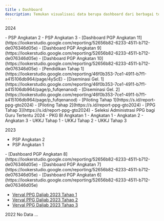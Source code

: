 ```yaml
---
title : Dashboard
description: Temukan visualisasi data berupa dashboard dari berbagai topik yang bisa dianalisis lebih lanjut disini
---
```

<Tip>2024</Tip>

<Update label="PSP 2024" description="Angkatan 2 dan 3">
- PSP Angkatan 2
- PSP Angkatan 3
</Update>
<Update label="PGP 2024" description="Angkatan 9 s/d 11">
- [Dashboard PGP Angkatan 11](https://lookerstudio.google.com/reporting/52656b82-6233-4511-b712-de076346d05e)
- [Dashboard PGP Angkatan 9](https://lookerstudio.google.com/reporting/52656b82-6233-4511-b712-de076346d05e)
- [Dashboard PGP Angkatan 10](https://lookerstudio.google.com/reporting/52656b82-6233-4511-b712-de076346d05e)
</Update>

<Update label="PKG PJOK 2024">
- [Pendidikan Tahap 1](https://lookerstudio.google.com/reporting/46f0b353-7ce1-4911-b7f1-a415106db964/page/4yScE)
- [Diseminasi Gel. 1](https://lookerstudio.google.com/reporting/46f0b353-7ce1-4911-b7f1-a415106db964/page/p_fufqenanod)
- [Diseminasi Gel. 2](https://lookerstudio.google.com/reporting/46f0b353-7ce1-4911-b7f1-a415106db964/page/p_fufqenanod)
</Update>

<Update label="PPG 2024" description="Piloting PPG bagi Guru Tertentu">
- [Piloting Tahap 1](https://s.id/report-ppg-gto2024)
- [Piloting Tahap 2](https://s.id/report-ppg-gto2024)
- [PPG Tahap 3](https://s.id/report-ppg-gto2024)
- Seleksi Administrasi PPG bagi Guru Tertentu 2024
</Update>

<Update label="PKG Bahasa Inggris 2024">
- PKG BI Angkatan 1
</Update>

<Update label="Litnum 2024" description="Literasi Numerasi">
- Angkatan 1
- Angkatan 2
- Angkatan 3
</Update>

<Update label="UKKJ 2024">
- UKKJ Tahap 1
- UKKJ Tahap 2
- UKKJ Tahap 3
</Update>

<Tip>2023</Tip>
<Update label="PSP 2023" description="Angkatan 1 dan 2">
- PSP Angkatan 2
- PSP Angkatan 1
</Update>
<Update label="PGP 2023" description="Angkatan 6 s/d 8">
- [Dashboard PGP Angkatan 8](https://lookerstudio.google.com/reporting/52656b82-6233-4511-b712-de076346d05e)
- [Dashboard PGP Angkatan 7](https://lookerstudio.google.com/reporting/52656b82-6233-4511-b712-de076346d05e)
- [Dashboard PGP Angkatan 6](https://lookerstudio.google.com/reporting/52656b82-6233-4511-b712-de076346d05e)
</Update>

<Update label="PPG 2023" description="PPG Daljab">

- [Verval PPG Daljab 2023 Tahap 1](https://lookerstudio.google.com/u/0/reporting/4aabad96-ff64-4a2c-82b1-4c25fbf30804/page/fGPKD)
- [Verval PPG Daljab 2023 Tahap 2](https://lookerstudio.google.com/u/0/reporting/4aabad96-ff64-4a2c-82b1-4c25fbf30804/page/fGPKD)
- [Verval PPG Daljab 2023 Tahap 3](https://lookerstudio.google.com/u/0/reporting/4aabad96-ff64-4a2c-82b1-4c25fbf30804/page/fGPKD)
</Update>
<Tip>2022</Tip>
No Data ...